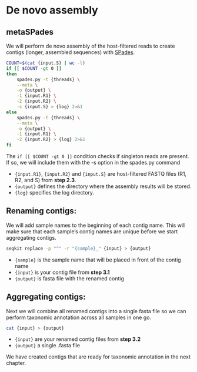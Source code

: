 # De novo assembly

## metaSPades

We will perform de novo assembly of the host-filtered reads to create contigs (longer, assembled sequences) with [SPades](https://github.com/ablab/spades).

``` bash
COUNT=$(cat {input.S} | wc -l)
if [[ $COUNT -gt 0 ]]
then
    spades.py -t {threads} \
    --meta \
    -o {output} \
    -1 {input.R1} \
    -2 {input.R2} \
    -s {input.S} > {log} 2>&1
else
    spades.py -t {threads} \
    --meta \
    -o {output} \
    -1 {input.R1} \
    -2 {input.R2} > {log} 2>&1
fi    
```

The `if [[ $COUNT -gt 0 ]]` condition checks if singleton reads are present. If so, we will include them with the -s option in the spades.py command

-   `{input.R1}`, `{input.R2}` and `{input.S}` are host-filtered FASTQ files (R1, R2, and S) from **step 2.3**.
-   `{output}` defines the directory where the assembly results will be stored.
-   `{log}` specifies the log directory.

## Renaming contigs:

We will add sample names to the beginning of each contig name. This will make sure that each sample's contig names are unique before we start aggregating contigs. 

``` bash
seqkit replace -p "^" -r "{sample}_" {input} > {output}
```

-   `{sample}` is the sample name that will be placed in front of the contig name
-   `{input}` is your contig file from **step 3.1**
-   `{output}` is fasta file with the renamed contig

## Aggregating contigs:

Next we will combine all renamed contigs into a single fasta file so we can perform taxonomic annotation across all samples in one go.

``` bash
cat {input} > {output}
```

-   `{input}` are your renamed contig files from **step 3.2**
-   `{output}` a single .fasta file

::: callout-note
We have created contigs that are ready for taxonomic annotation in the next chapter.
:::
